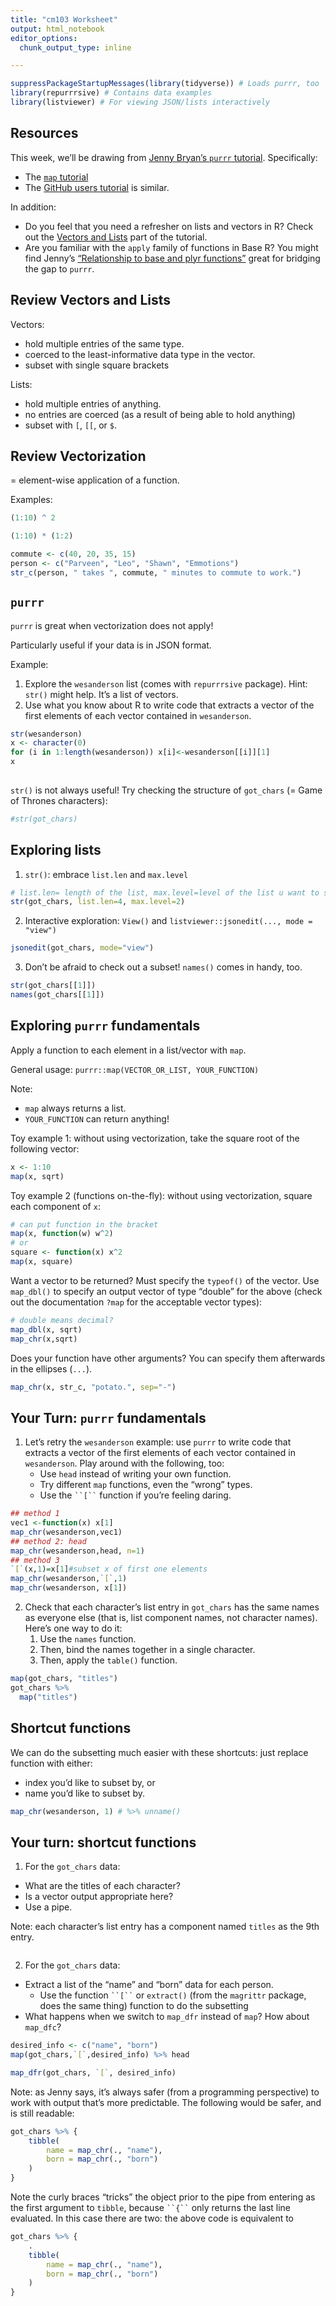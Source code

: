 ```yaml
---
title: "cm103 Worksheet"
output: html_notebook
editor_options: 
  chunk_output_type: inline

---
```


```r
suppressPackageStartupMessages(library(tidyverse)) # Loads purrr, too
library(repurrrsive) # Contains data examples
library(listviewer) # For viewing JSON/lists interactively
```

## Resources

This week, we'll be drawing from [Jenny Bryan's `purrr` tutorial](https://jennybc.github.io/purrr-tutorial/). Specifically:

- The [`map` tutorial](https://jennybc.github.io/purrr-tutorial/ls01_map-name-position-shortcuts.html)
- The [GitHub users tutorial](https://jennybc.github.io/purrr-tutorial/ls02_map-extraction-advanced.html) is similar.

In addition:

- Do you feel that you need a refresher on lists and vectors in R? Check out the [Vectors and Lists](https://jennybc.github.io/purrr-tutorial/bk00_vectors-and-lists.html) part of the tutorial.
- Are you familiar with the `apply` family of functions in Base R? You might find Jenny's ["Relationship to base and plyr functions"](https://jennybc.github.io/purrr-tutorial/bk01_base-functions.html) great for bridging the gap to `purrr`.


## Review Vectors and Lists

Vectors: 

- hold multiple entries of the same type.
- coerced to the least-informative data type in the vector.
- subset with single square brackets

Lists:

- hold multiple entries of anything.
- no entries are coerced (as a result of being able to hold anything)
- subset with `[`, `[[`, or `$`. 

## Review Vectorization

= element-wise application of a function.

Examples:

```r
(1:10) ^ 2
```

```r
(1:10) * (1:2)
```

```r
commute <- c(40, 20, 35, 15)
person <- c("Parveen", "Leo", "Shawn", "Emmotions")
str_c(person, " takes ", commute, " minutes to commute to work.")
```

## `purrr`

`purrr` is great when vectorization does not apply! 

Particularly useful if your data is in JSON format. 

Example: 

1. Explore the `wesanderson` list (comes with `repurrrsive` package). Hint: `str()` might help. It's a list of vectors. 
2. Use what you know about R to write code that extracts a vector of the first elements of each vector contained in `wesanderson`.

```r
str(wesanderson)
x <- character(0)
for (i in 1:length(wesanderson)) x[i]<-wesanderson[[i]][1]
x
  
```

`str()` is not always useful! Try checking the structure of `got_chars` (= Game of Thrones characters):

```r
#str(got_chars)
```


## Exploring lists

1. `str()`: embrace `list.len` and `max.level`

```r
# list.len= length of the list, max.level=level of the list u want to see
str(got_chars, list.len=4, max.level=2)
```

2. Interactive exploration: `View()` and `listviewer::jsonedit(..., mode = "view")`

```r

jsonedit(got_chars, mode="view")
```

3. Don't be afraid to check out a subset! `names()` comes in handy, too.

```r
str(got_chars[[1]])
names(got_chars[[1]])
```


## Exploring `purrr` fundamentals

Apply a function to each element in a list/vector with `map`.

General usage: `purrr::map(VECTOR_OR_LIST, YOUR_FUNCTION)`

Note:

- `map` always returns a list.
- `YOUR_FUNCTION` can return anything!

Toy example 1: without using vectorization, take the square root of the following vector:

```r
x <- 1:10
map(x, sqrt)
```

Toy example 2 (functions on-the-fly): without using vectorization, square each component of `x`:

```r
# can put function in the bracket
map(x, function(w) w^2)
# or 
square <- function(x) x^2
map(x, square)
```

Want a vector to be returned? Must specify the `typeof()` of the vector. Use `map_dbl()` to specify an output vector of type "double" for the above (check out the documentation `?map` for the acceptable vector types):

```r
# double means decimal?
map_dbl(x, sqrt)
map_chr(x,sqrt)
```

Does your function have other arguments? You can specify them afterwards in the ellipses (`...`).

```r
map_chr(x, str_c, "potato.", sep="-")
```

## Your Turn: `purrr` fundamentals

1. Let's retry the `wesanderson` example: use `purrr` to write code that extracts a vector of the first elements of each vector contained in `wesanderson`. Play around with the following, too:
    - Use `head` instead of writing your own function.
    - Try different `map` functions, even the "wrong" types.
    - Use the ` ``[`` ` function if you're feeling daring.

```r
## method 1
vec1 <-function(x) x[1]
map_chr(wesanderson,vec1)
## method 2: head
map_chr(wesanderson,head, n=1)
## method 3
`[`(x,1)=x[1]#subset x of first one elements
map_chr(wesanderson,`[`,1)
map_chr(wesanderson, x[1])
```

2. Check that each character's list entry in `got_chars` has the same names as everyone else (that is, list component names, not character names). Here's one way to do it:
    1. Use the `names` function.
    2. Then, bind the names together in a single character.
    3. Then, apply the `table()` function.

```r
map(got_chars, "titles")
got_chars %>% 
  map("titles")


```


## Shortcut functions

We can do the subsetting much easier with these shortcuts: just replace function with either:

- index you'd like to subset by, or
- name you'd like to subset by.

```r
map_chr(wesanderson, 1) # %>% unname()
```


## Your turn: shortcut functions

1. For the `got_chars` data:

- What are the titles of each character? 
- Is a vector output appropriate here?
- Use a pipe.

Note: each character's list entry has a component named `titles` as the 9th entry.

```r

```

2. For the `got_chars` data:

- Extract a list of the "name" and "born" data for each person.
    - Use the function ` ``[`` ` or `extract()` (from the `magrittr` package, does the same thing) function to do the subsetting
- What happens when we switch to `map_dfr` instead of `map`? How about `map_dfc`?

```r
desired_info <- c("name", "born")
map(got_chars,`[`,desired_info) %>% head

map_dfr(got_chars, `[`, desired_info)
```

Note: as Jenny says, it's always safer (from a programming perspective) to work with output that's more predictable. The following would be safer, and is still readable:

```r
got_chars %>% {
    tibble(
        name = map_chr(., "name"),
        born = map_chr(., "born")
    )
}
```

Note the curly braces "tricks" the object prior to the pipe from entering as the first argument to `tibble`, because ` ``{`` ` only returns the last line evaluated. In this case there are two: the above code is equivalent to

```r
got_chars %>% {
    .
    tibble(
        name = map_chr(., "name"),
        born = map_chr(., "born")
    )
}
```

